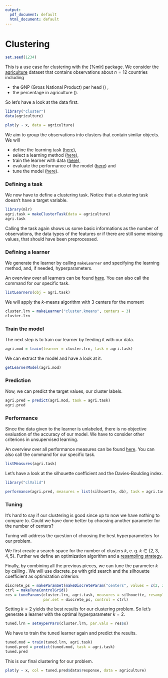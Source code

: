 ```yaml
---
output:
  pdf_document: default
  html_document: default
---
```


# Clustering

```r
set.seed(1234)
```

This is a use case for clustering with the [%mlr] package. We consider the [agriculture](https://www.rdocumentation.org/packages/cluster/versions/1.10.0/topics/agriculture) dataset that contains observations about $n=12$ countries including  

* the GNP (Gross National Product) per head (\texttt{x}) ,
* the percentage in agriculture (\texttt{y}).

So let's have a look at the data first.

```r
library("cluster")
data(agriculture)

plot(y ~ x, data = agriculture)
```


We aim to group the observations into clusters that contain similar objects. We will 

* define the learning task  ([here](http://mlr-org.github.io/mlr-tutorial/devel/html/task/index.html)),
* select a learning method ([here](http://mlr-org.github.io/mlr-tutorial/devel/html/learner/index.html)),
* train the learner with data ([here](http://mlr-org.github.io/mlr-tutorial/devel/html/train/index.html)), 
* evaluate the performance of the model ([here](http://mlr-org.github.io/mlr-tutorial/devel/html/performance/index.html)) and
* tune the model ([here](http://mlr-org.github.io/mlr-tutorial/devel/html/tune/index.html)).

### Defining a task

We now have to define a clustering task. Notice that a clustering task doesn't have a target variable. 

```r
library(mlr)
agri.task = makeClusterTask(data = agriculture)
agri.task
```

Calling the task again shows us some basic informations as the number of observations, the data types of the features or if there are still some missing values, that should have been preprocessed.

### Defining a learner

We generate the learner by calling ``makeLearner`` and specifying the learning method, and, if needed, hyperparameters.

An overview over all learners can be found  [here](http://mlr-org.github.io/mlr-tutorial/devel/html/integrated_learners/index.html). You can also call the \texttt{listLearners} command for our specific task.


```r
listLearners(obj = agri.task)
```

We will apply the $k$-means algorithm with $3$ centers for the moment

```r
cluster.lrn = makeLearner("cluster.kmeans", centers = 3)
cluster.lrn
```
### Train the model

The next step is to train our learner by feeding it with our data.

```r
agri.mod = train(learner = cluster.lrn, task = agri.task)
```

We can extract the model and have a look at it. 

```r
getLearnerModel(agri.mod)
```

### Prediction

Now, we can predict the target values, our cluster labels.  

```r
agri.pred = predict(agri.mod, task = agri.task)
agri.pred
```

### Performance 

Since the data given to the learner is unlabeled, there is no objective evaluation of the accuracy of our model. We have to consider other criterions in unsupervised learning. 

An overview over all performance measures can be found  [here](http://mlr-org.github.io/mlr-tutorial/devel/html/measures/index.html). You can also call the \texttt{listMeasures} command for our specific task.

```r
listMeasures(agri.task)
```

Let's have a look at the silhouette coefficient and the Davies-Boulding index.

```r
library("clValid")

performance(agri.pred, measures = list(silhouette, db), task = agri.task)
```

### Tuning

It's hard to say if our clustering is good since up to now we have nothing to compare to. Could we have done better by choosing another parameter for the number of centers? 

Tuning will address the question of choosing the best hyperparameters for our problem.

We first create a search space for the number of clusters $k$, e. g. $k \in \lbrace 2, 3, 4, 5 \rbrace$. Further we define an optimization algorithm and a [resampling strategy](http://mlr-org.github.io/mlr-tutorial/devel/html/resample/index.html).

Finally, by combining all the previous pieces, we can tune the parameter $k$ by calling \texttt{tuneParams}. We will use discrete_ps with grid search and the silhouette coefficient as optimization criterion:

```r
discrete_ps = makeParamSet(makeDiscreteParam("centers", values = c(2, 3, 4, 5)))
ctrl = makeTuneControlGrid()
res = tuneParams(cluster.lrn, agri.task, measures = silhouette, resampling = cv3, 
                 par.set = discrete_ps, control = ctrl)
```

Setting $k=2$ yields the best results for our clustering problem. 
So let's generate a learner with the optimal hyperparameter $k=2$. 

```r
tuned.lrn = setHyperPars(cluster.lrn, par.vals = res$x)
```

We have to train the tuned learner again and predict the results.
```r
tuned.mod = train(tuned.lrn, agri.task)
tuned.pred = predict(tuned.mod, task = agri.task)
tuned.pred
```

This is our final clustering for our problem.

```r
plot(y ~ x, col = tuned.pred$data$response, data = agriculture)
```







